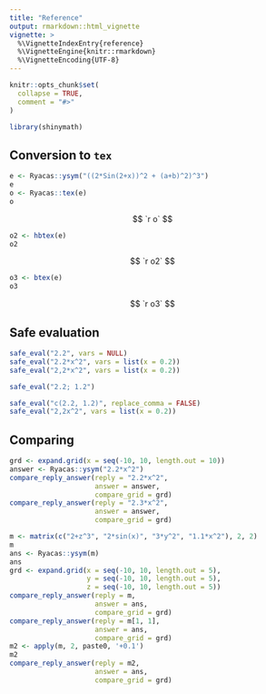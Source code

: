 ```yaml
---
title: "Reference"
output: rmarkdown::html_vignette
vignette: >
  %\VignetteIndexEntry{reference}
  %\VignetteEngine{knitr::rmarkdown}
  %\VignetteEncoding{UTF-8}
---
```


```r
knitr::opts_chunk$set(
  collapse = TRUE,
  comment = "#>"
)
```

```r
library(shinymath)
```

## Conversion to `tex`

```r
e <- Ryacas::ysym("((2*Sin(2+x))^2 + (a+b)^2)^3")
e
o <- Ryacas::tex(e)
o
```

$$
`r o`
$$


```r
o2 <- hbtex(e)
o2
```

$$
`r o2`
$$

```r
o3 <- btex(e)
o3
```

$$
`r o3`
$$


## Safe evaluation

```r
safe_eval("2.2", vars = NULL)
safe_eval("2.2*x^2", vars = list(x = 0.2))
safe_eval("2,2*x^2", vars = list(x = 0.2))
```

```r
safe_eval("2.2; 1.2")
```

```r
safe_eval("c(2.2, 1.2)", replace_comma = FALSE)
safe_eval("2,2x^2", vars = list(x = 0.2))
```


## Comparing

```r
grd <- expand.grid(x = seq(-10, 10, length.out = 10))
answer <- Ryacas::ysym("2.2*x^2")
compare_reply_answer(reply = "2.2*x^2", 
                     answer = answer, 
                     compare_grid = grd)
compare_reply_answer(reply = "2.3*x^2", 
                     answer = answer, 
                     compare_grid = grd)
```

```r
m <- matrix(c("2+z^3", "2*sin(x)", "3*y^2", "1.1*x^2"), 2, 2)
m
ans <- Ryacas::ysym(m)
ans
grd <- expand.grid(x = seq(-10, 10, length.out = 5),
                   y = seq(-10, 10, length.out = 5),
                   z = seq(-10, 10, length.out = 5))
compare_reply_answer(reply = m, 
                     answer = ans, 
                     compare_grid = grd)
compare_reply_answer(reply = m[1, 1], 
                     answer = ans, 
                     compare_grid = grd)
m2 <- apply(m, 2, paste0, '+0.1')
m2
compare_reply_answer(reply = m2, 
                     answer = ans, 
                     compare_grid = grd)
```


